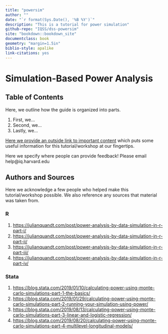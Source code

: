 ```yaml
---
title: "powersim"
author: ""
date: "`r format(Sys.Date(), '%B %Y')`"
description: "This is a tutorial for power simulation"
github-repo: "IQSS/dss-powersim"
site: "bookdown::bookdown_site"
documentclass: book
geometry: "margin=1.5in"
biblio-style: apalike
link-citations: yes
---
```


# Simulation-Based Power Analysis {-}

## Table of Contents {-}

Here, we outline how the guide is organized into parts.

1. First, we...
2. Second, we...
3. Lastly, we...

[Here we provide an outside link to important content](https://www.rstudio.com/wp-content/uploads/2015/03/devtools-cheatsheet.pdf) which puts some useful information for this tutorial/workshop at our fingertips.

Here we specify where people can provide feedback! Please email help@iq.harvard.edu

## Authors and Sources {-}

Here we acknowledge a few people who helped make this tutorial/workshop possible. We also reference any sources that material was taken from.

### R

1. <https://julianquandt.com/post/power-analysis-by-data-simulation-in-r-part-i/>
2. <https://julianquandt.com/post/power-analysis-by-data-simulation-in-r-part-ii/>
3. <https://julianquandt.com/post/power-analysis-by-data-simulation-in-r-part-iii/>
4. <https://julianquandt.com/post/power-analysis-by-data-simulation-in-r-part-iv/>

### Stata

1. <https://blog.stata.com/2019/01/10/calculating-power-using-monte-carlo-simulations-part-1-the-basics/>
2. <https://blog.stata.com/2019/01/29/calculating-power-using-monte-carlo-simulations-part-2-running-your-simulation-using-power/>
3. <https://blog.stata.com/2019/08/13/calculating-power-using-monte-carlo-simulations-part-3-linear-and-logistic-regression/>
4. <https://blog.stata.com/2019/08/20/calculating-power-using-monte-carlo-simulations-part-4-multilevel-longitudinal-models/>
